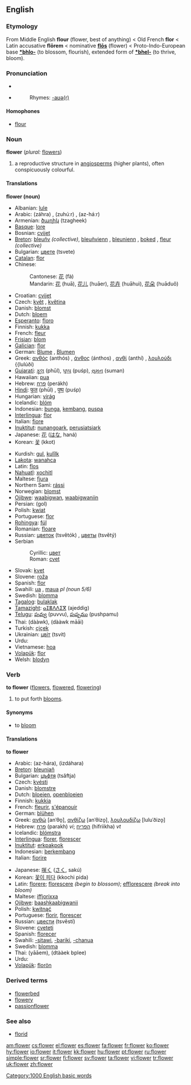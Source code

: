==English==
{{wikipedia}}
===Etymology===
From Middle English '''flour''' (flower, best of anything) < Old French '''flor''' < Latin accusative '''flōrem''' < nominative '''[[flos|flōs]]''' (flower) < Proto-Indo-European base '''[[*bhlo-]]''' (to blossom, flourish), extended form of '''[[*bhel-]]''' (to thrive, bloom).

===Pronunciation===
*{{SAMPA|/flaU@`/}}
*{{audio|en-us-flower.ogg|Audio (US)}}
*:Rhymes: [[Rhymes:English:-aʊə(r)|-aʊə(r)]]

====Homophones====
*[[flour]]

===Noun===
'''flower''' (''plural:'' [[flowers]])

# a reproductive structure in [[angiosperm]]s (higher plants), often conspicuously colourful.

====Translations====
'''flower (noun)'''
{{top}}
*Albanian: [[lule]] {{f}}
*Arabic: {{ARchar|[[زهرة|زَهْرَة]]}} (záhra) {{f}}, {{ARchar|[[زهور|زُهُور]]}} (zuhúːr) {{p}}, {{ARchar|[[ازهار|أزْهَارٌ]]}} (az-háːr) {{p}}
*Armenian: [[ծաղիկ]] (tzagheek)
*[[Basque]]: [[lore]]
*Bosnian: [[cvijet#Bosnian|cvijet]] {{m}}
*[[Breton]]: [[bleuñv]] ''(collective)'', [[bleuñvienn]] {{f}} {{s}}, [[bleunienn]] {{f}}, [[boked]] {{m}}, [[fleur]] ''(collective)''
*Bulgarian: [[цвете]] (tsvete) {{n}}
*[[Catalan]]: [[flor]] {{f}}
*Chinese:
*:Cantonese: [[花]] (fà)
*:Mandarin: [[花]] (huā), [[花儿]] (huāer), [[花卉]] (huāhuì), [[花朵]] (huāduǒ)
*Croatian: [[cvijet#Croatian|cvijet]] {{m}}
*Czech: [[květ]] {{m}}, [[květina]] {{f}}
*Danish: [[blomst]] {{c}}
*Dutch: [[bloem]] {{f}}
*[[Esperanto]]: [[floro]]
*Finnish: [[kukka]]
*French: [[fleur]] {{f}}
*[[Frisian]]: [[blom]] {{g|Frisian}}
*[[Galician]]: [[flor]] {{f}}
*German: [[Blume]] {{f}}, [[Blumen]] {{p}}
*Greek: [[ανθός]] (anthós) {{m}}, [[άνθος]] (ánthos) {{n}}, [[ανθί]] (anthí) {{n}}, [[λουλούδι]] {{lulúði) {{n}}
*[[Gujarati]]: [[ફૂલ]] (phūl), [[પુષ્પ]] (puśp), [[સુમન]] (suman)
*Hawaiian: [[pua]] 
*Hebrew: [[פרח]] (perákh) {{m}}
*[[Hindi]]: [[फूल]] (phūl) {{m}}, [[पुष्प]] (puśp) {{m}}
*Hungarian: [[virág]]
*Icelandic: [[blóm]] {{n}}
*Indonesian: [[bunga]], [[kembang]], [[puspa]]
*[[Interlingua]]: [[flor]]
*Italian: [[fiore]] {{m}}
*[[Inuktitut]]: [[nunangoark]], [[perusiatsiark]]
*Japanese: [[花]] ([[はな]], haná)
*Korean: [[꽃]] (kkot)
{{mid}}
*Kurdish: [[gul]], [[kulîlk]]
*[[Lakota]]: [[wanahca]]
*Latin: [[flos]] {{m}}
*[[Nahuatl]]: [[xochitl]]
*Maltese: [[fjura]]
*Northern Sami: [[rássi]]
*Norwegian: [[blomst]] {{g|Norwegian}}
*[[Ojibwe]]: [[waabigwan]], [[waabigwaniin]] {{p}}
*Persian: {{FAchar|[[گل]]}} (gol)
*Polish: [[kwiat]] {{m}}
*Portuguese: [[flor]] {{f}}
*[[Rohingya]]: [[fúl]]
*Romanian: [[floare]] {{f}}
*Russian: [[цветок]] (tsvětók) {{m}}, [[цветы]] (tsvětý) {{p}}
*Serbian
*:Cyrillic: [[цвет#Serbian|цвет]] {{m}}
*:Roman: [[cvet#Serbian|cvet]] {{m}}
*Slovak: [[kvet]] {{m}}
*Slovene: [[roža]] {{f}}
*Spanish: [[flor]] {{f}}
*Swahili: [[ua#Swahili|ua]] {{s}}, [[maua]] ''pl (noun 5/6)''
*Swedish: [[blomma]] {{c}}
*[[Tagalog]]: [[bulaklak]]
*[[Tamazight]]: [[ⴰⵊⴻⴷⴷⵉⴳ]] (ajeddig) {{m}}
*[[Telugu]]: [[పువ్వు]] (puvvu), [[పుష్పము]] (pushpamu)
*Thai: {{THchar|[[ดอก]]}} (dààwk), {{THchar|[[ดอกไม้]]}} (dààwk māāi)
*Turkish: [[çiçek]]
*Ukrainian: [[цвіт]] (tsvit) {{m}}
*Urdu: {{URchar|[[پھول]]}} {{Unicode|(pʰool)}} {{m}}
*Vietnamese: [[hoa]]
*[[Volapük]]: [[flor]]
*Welsh: [[blodyn]] {{g|Welsh}}
{{bottom}}

===Verb===
'''to flower''' ([[flowers]], [[flowered]], [[flowering]])

# to put forth [[bloom]]s.

====Synonyms====
*to [[bloom]]

====Translations====
'''to flower'''
{{top}}
*Arabic: {{ARchar|[[ازهر|أزْهَرَ]]}} (az-hára), {{ARchar|[[ازدهر|إزْدَهَرَ]]}} (izdáhara)
*[[Breton]]: [[bleuniañ]]
*Bulgarian: [[цъфтя]] (tsăftja)
*Czech: [[kvésti]]
*Danish: [[blomstre]]
*Dutch: [[bloeien]], [[openbloeien]]
*Finnish: [[kukkia]]
*French: [[fleurir]], [[s'épanouir]]
*German: [[blühen]]
*Greek: [[ανθώ]] [anˈθo̞], [[ανθίζω]] [anˈθizo̞], [[λουλουδίζω]] [luluˈðizo̞]
*Hebrew: [[פרח]] (parakh) ''vi''; [[הפריח]] (hifriikha) ''vt''
*Icelandic: [[blómstra]]
*[[Interlingua]]: [[florer]], [[florescer]]
*[[Inuktitut]]: [[erkpakpok]]
*Indonesian: [[berkembang]]
*Italian: [[fiorire]]
{{mid}}
*Japanese: [[咲く]] ([[さく]], sakú)
*Korean: [[꽃이 피다]] (kkochi pida)
*Latin: [[florere]]; [[florescere]] ''(begin to blossom)''; [[efflorescere]] ''(break into bloom)''
*Maltese: [[iffjorixxa]]
*[[Ojibwe]]: [[baashkaabigwanii]]
*Polish: [[kwitnąć]]
*Portuguese: [[florir]], [[florescer]]
*Russian: [[цвести]] (tsvěstí)
*Slovene: [[cveteti]]
*Spanish: [[florecer]]
*Swahili: [[-sitawi]], [[-bariki]], [[-chanua]]
*Swedish: [[blomma]]
*Thai: {{THchar|[[แย้ม]]}} (yāāem), {{THchar|[[แตกปลี]]}} (dtààek bplee)
*Urdu: {{URchar|[[کھلنا]]}} {{Unicode|(kʰilnā)}}
*[[Volapük]]: [[florön]]
{{bottom}}

===Derived terms===
*[[flowerbed]]
*[[flowery]]
*[[passionflower]]

===See also===
*[[florid]]

[[Category:1000 English basic words]]

[[am:flower]]
[[cs:flower]]
[[el:flower]]
[[es:flower]]
[[fa:flower]]
[[fr:flower]]
[[ko:flower]]
[[hy:flower]]
[[io:flower]]
[[it:flower]]
[[kk:flower]]
[[hu:flower]]
[[pt:flower]]
[[ru:flower]]
[[simple:flower]]
[[sr:flower]]
[[fi:flower]]
[[sv:flower]]
[[ta:flower]]
[[vi:flower]]
[[tr:flower]]
[[uk:flower]]
[[zh:flower]]